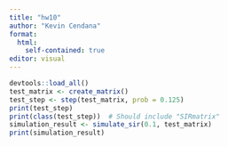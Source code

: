 ```yaml
---
title: "hw10"
author: "Kevin Cendana"
format: 
  html:
    self-contained: true
editor: visual
---
```


```r
devtools::load_all()
test_matrix <- create_matrix()
test_step <- step(test_matrix, prob = 0.125)
print(test_step)
print(class(test_step))  # Should include "SIRmatrix"
simulation_result <- simulate_sir(0.1, test_matrix)
print(simulation_result)

```
